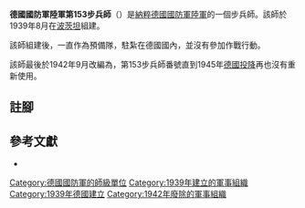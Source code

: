 {{Expand language|1=fr|time=2020-08-19T11:42:06+00:00}}
{{infobox military unit
|unit_name = 德國國防軍陸軍第153步兵師
|image =
|image_size =
|dates = 1939年8月至1942年9月
|country = {{flag|Nazi Germany}}
|branch = [[納粹德國陸軍|陸軍]]
|type = [[步兵|步兵]]
|role =
|size = [[师_(军队)|師]]
|command_structure =
|garrison =
|garrison_label =
|nickname =
|motto =
|colors =
|colors_label =
|march =
|mascot =
|battles =
}}

'''德國國防軍陸軍第153步兵師'''（{{lang-de|'''153. Infanterie-Division'''}}）是[[納粹德國|納粹德國]][[德國國防軍|國防軍]][[納粹德國陸軍|陸軍]]的一個步兵師。該師於1939年8月在[[波茨坦|波茨坦]]組建{{cfn|Mitcham|y=2007}}。

該師組建後，一直作為預備隊，駐紮在德國國內，並沒有參加作戰行動。

該師最後於1942年9月改編為{{Link-de|德國國防軍陸軍第153後備師|153. Reserve-Division (Wehrmacht)|第153後備師}}，第153步兵師番號直到1945年[[第二次世界大戰歐洲戰場的結束|德國投降]]再也沒有重新使用。

== 註腳 ==
{{reflist}}

== 參考文獻 ==
* {{Cite book|last=Mitcham |first=Samuel W., Jr.|author-link=Samuel W. Mitcham|title=German Order of Battle, Volume One: 1st – 290th Infantry Divisions in WWII|year=2007|publisher=Stackpole Books|location=PA; United States of America|isbn=978-0-8117-3416-5|ref={{sfnRef|Mitcham|y=2007}}}}

{{mil-stub}}
{{德國國防軍陸軍的步兵師}}
[[Category:德國國防軍的師級單位|Category:德國國防軍的師級單位]]
[[Category:1939年建立的軍事組織|Category:1939年建立的軍事組織]]
[[Category:1939年德國建立|Category:1939年德國建立]]
[[Category:1942年廢除的軍事組織|Category:1942年廢除的軍事組織]]